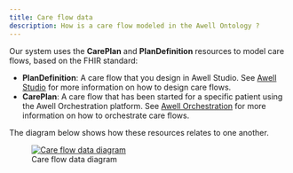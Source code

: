 ```yaml
---
title: Care flow data
description: How is a care flow modeled in the Awell Ontology ?
---
```


Our system uses the **CarePlan** and **PlanDefinition** resources to model care flows, based on the FHIR standard:
- **PlanDefinition**: A care flow that you design in Awell Studio. See [Awell Studio](/awell-studio/docs/getting-started/studio-introduction) for more information on how to design care flows.
- **CarePlan**: A care flow that has been started for a specific patient using the Awell Orchestration platform. See [Awell Orchestration](/awell-orchestration/docs/getting-started/orchestration-introduction) for more information on how to orchestrate care flows.


The diagram below shows how these resources relates to one another.

<figure className="flex flex-col justify-center text-center">
  <a
    href="/images/care-flow-data-diagram.png"
    target="_blank"
    className="custom-link"
  >
    <img
      src="/images/care-flow-data-diagram.png"
      alt="Care flow data diagram"
      className="w-1/4 mx-auto"
    />
  </a>
  <figcaption className="dark:text-slate-400 pt-1">Care flow data diagram</figcaption>
</figure>